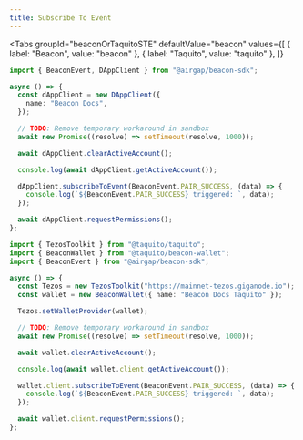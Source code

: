 ```yaml
---
title: Subscribe To Event
---
```


<Tabs
  groupId="beaconOrTaquitoSTE"
  defaultValue="beacon"
  values={[
    { label: "Beacon", value: "beacon" },
    { label: "Taquito", value: "taquito" },
  ]}
>
  <TabItem value="beacon">

```ts code title="title"
import { BeaconEvent, DAppClient } from "@airgap/beacon-sdk";

async () => {
  const dAppClient = new DAppClient({
    name: "Beacon Docs",
  });

  // TODO: Remove temporary workaround in sandbox
  await new Promise((resolve) => setTimeout(resolve, 1000));

  await dAppClient.clearActiveAccount();

  console.log(await dAppClient.getActiveAccount());

  dAppClient.subscribeToEvent(BeaconEvent.PAIR_SUCCESS, (data) => {
    console.log(`${BeaconEvent.PAIR_SUCCESS} triggered: `, data);
  });

  await dAppClient.requestPermissions();
};
```

</TabItem>

<TabItem value="taquito">

```ts code title="title"
import { TezosToolkit } from "@taquito/taquito";
import { BeaconWallet } from "@taquito/beacon-wallet";
import { BeaconEvent } from "@airgap/beacon-sdk";

async () => {
  const Tezos = new TezosToolkit("https://mainnet-tezos.giganode.io");
  const wallet = new BeaconWallet({ name: "Beacon Docs Taquito" });

  Tezos.setWalletProvider(wallet);

  // TODO: Remove temporary workaround in sandbox
  await new Promise((resolve) => setTimeout(resolve, 1000));

  await wallet.clearActiveAccount();

  console.log(await wallet.client.getActiveAccount());

  wallet.client.subscribeToEvent(BeaconEvent.PAIR_SUCCESS, (data) => {
    console.log(`${BeaconEvent.PAIR_SUCCESS} triggered: `, data);
  });

  await wallet.client.requestPermissions();
};
```

</TabItem>
</Tabs>
